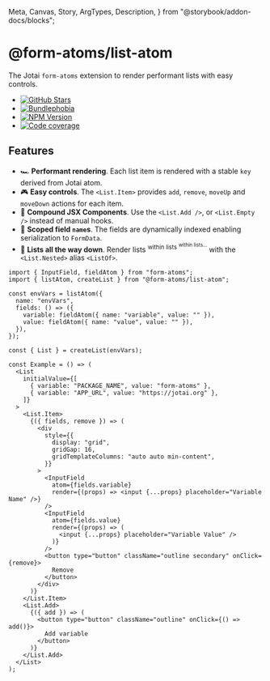   Meta,
  Canvas,
  Story,
  ArgTypes,
  Description,
} from "@storybook/addon-docs/blocks";

<hgroup>

# @form-atoms/list-atom

The Jotai `form-atoms` extension to render performant lists with easy controls.

<nav>
  <ul>
    <li>
      <a
        aria-label="GitHub Stars"
        href="https://github.com/form-atoms/list-atom"
      >
        <img
          alt="GitHub Stars"
          src="https://img.shields.io/github/stars/form-atoms/list-atom?style=for-the-badge&labelColor=202632&logo=github"
        />
      </a>
    </li>
    <li>
      <a
        aria-label="Minzipped size"
        href="https://bundlephobia.com/result?p=%40form-atoms/list-atom"
      >
        <img
          alt="Bundlephobia"
          src="https://img.shields.io/bundlephobia/minzip/%40form-atoms/list-atom?style=for-the-badge&labelColor=202632"
        />
      </a>
    </li>
    <li>
      <a
        aria-label="NPM version"
        href="https://www.npmjs.com/package/%40form-atoms/list-atom"
      >
        <img
          alt="NPM Version"
          src="https://img.shields.io/npm/v/%40form-atoms/list-atom?style=for-the-badge&labelColor=202632"
        />
      </a>
    </li>
    <li>
      <a
        aria-label="Code coverage report"
        href="https://codecov.io/gh/form-atoms/list-atom"
      >
        <img
          alt="Code coverage"
          src="https://img.shields.io/codecov/c/gh/form-atoms/list-atom?style=for-the-badge&labelColor=202632"
        />
      </a>
    </li>
  </ul>
</nav>

</hgroup>

## Features

- 🏎️ **Performant rendering**. Each list item is rendered with a stable `key` derived from Jotai atom.
- 🎮 **Easy controls**. The `<List.Item>` provides `add`, `remove`, `moveUp` and `moveDown` actions for each item.
- 🧩 **Compound JSX Components**. Use the `<List.Add />`, or `<List.Empty />` instead of manual hooks.
- 🔑 **Scoped field `name`s**. The fields are dynamically indexed enabling serialization to `FormData`.
- 🐢 **Lists all the way down**. Render lists <sup>within lists <sup>within lists...</sup></sup> with the `<List.Nested>` alias `<ListOf>`.

<Example of={ListStories.QuickStartExample}>

```tsx
import { InputField, fieldAtom } from "form-atoms";
import { listAtom, createList } from "@form-atoms/list-atom";

const envVars = listAtom({
  name: "envVars",
  fields: () => ({
    variable: fieldAtom({ name: "variable", value: "" }),
    value: fieldAtom({ name: "value", value: "" }),
  }),
});

const { List } = createList(envVars);

const Example = () => (
  <List
    initialValue={[
      { variable: "PACKAGE_NAME", value: "form-atoms" },
      { variable: "APP_URL", value: "https://jotai.org" },
    ]}
  >
    <List.Item>
      {({ fields, remove }) => (
        <div
          style={{
            display: "grid",
            gridGap: 16,
            gridTemplateColumns: "auto auto min-content",
          }}
        >
          <InputField
            atom={fields.variable}
            render={(props) => <input {...props} placeholder="Variable Name" />}
          />
          <InputField
            atom={fields.value}
            render={(props) => (
              <input {...props} placeholder="Variable Value" />
            )}
          />
          <button type="button" className="outline secondary" onClick={remove}>
            Remove
          </button>
        </div>
      )}
    </List.Item>
    <List.Add>
      {({ add }) => (
        <button type="button" className="outline" onClick={() => add()}>
          Add variable
        </button>
      )}
    </List.Add>
  </List>
);
```

</Example>
